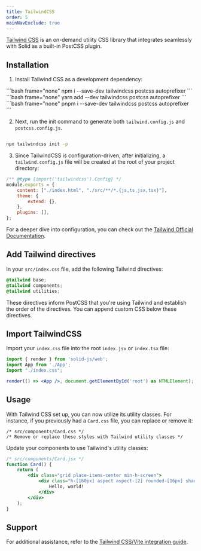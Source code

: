 ```yaml
---
title: TailwindCSS
order: 5
mainNavExclude: true
---
```


[Tailwind CSS](https://tailwindcss.com/) is an on-demand utility CSS library that integrates seamlessly with Solid as a built-in PostCSS plugin.

## Installation

1. Install Tailwind CSS as a development dependency:

<TabsCodeBlocks>
<div id="npm">
```bash frame="none"
npm i --save-dev tailwindcss postcss autoprefixer
```
</div>

<div id="yarn">
```bash frame="none"
yarn add --dev tailwindcss postcss autoprefixer
```
</div>

<div id="pnpm">
```bash frame="none"
pnpm i --save-dev tailwindcss postcss autoprefixer
```
</div>
</TabsCodeBlocks>

2. Next, run the init command to generate both `tailwind.config.js` and `postcss.config.js`.

```bash frame="none"

npx tailwindcss init -p
```

3. Since TailwindCSS is configuration-driven, after initializing, a `tailwind.config.js` file will be created at the root of your project directory:

```js
/** @type {import('tailwindcss').Config} */
module.exports = {
	content: ["./index.html", "./src/**/*.{js,ts,jsx,tsx}"],
	theme: {
		extend: {},
	},
	plugins: [],
};
```

For a deeper dive into configuration, you can check out the [Tailwind Official Documentation](https://tailwindcss.com/docs/configuration).

## Add Tailwind directives

In your `src/index.css` file, add the following Tailwind directives:

```css
@tailwind base;
@tailwind components;
@tailwind utilities;
```

These directives inform PostCSS that you're using Tailwind and establish the order of the directives. You can append custom CSS below these directives.

## Import TailwindCSS

Import your `index.css` file into the root `index.jsx` or `index.tsx` file:

```jsx
import { render } from 'solid-js/web';
import App from './App';
import "./index.css";

render(() => <App />, document.getElementById('root') as HTMLElement);
```

## Usage

With Tailwind CSS set up, you can now utilize its utility classes.
For instance, if you previously had a `Card.css` file, you can replace or remove it:

```
/* src/components/Card.css */
/* Remove or replace these styles with Tailwind utility classes */
```

Update your components to use Tailwind's utility classes:

```jsx
/* src/components/Card.jsx */
function Card() {
	return (
		<div class="grid place-items-center min-h-screen">
			<div class="h-[160px] aspect aspect-[2] rounded-[16px] shadow-[0_0_0_4px_hsl(0_0%_0%_/_15%)]">
				Hello, world!
			</div>
		</div>
	);
}
```

## Support

For additional assistance, refer to the [Tailwind CSS/Vite integration guide](https://tailwindcss.com/docs/guides/vite).
